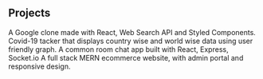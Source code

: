 ## Projects

<ProjectCard title="Foogle" link="https://foogle29.netlify.app/" bg="linear-gradient(to right, #D4145A 0%, #FBB03B 100%)">
A Google clone made with React, Web Search API and Styled Components.
</ProjectCard>
<ProjectCard title="Covid-19 Tracker" link="https://covidtracker29.netlify.app/" bg="linear-gradient(to right, #D4145A 0%, #FBB03B 100%)">
Covid-19 tacker that displays country wise and world wise data using user friendly graph.
</ProjectCard>
<ProjectCard title="Chat App" link="https://chat-app29.netlify.app/" bg="linear-gradient(to right, #D4145A 0%, #FBB03B 100%)">
A common room chat app built with React, Express, Socket.io
</ProjectCard>
<ProjectCard title="Ecommerce" link="https://kamdaam.netlify.app/" bg="linear-gradient(to right, #D4145A 0%, #FBB03B 100%)">
A full stack MERN ecommerce website, with admin portal and responsive design.
</ProjectCard>